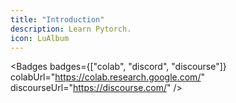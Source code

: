 ```yaml
---
title: "Introduction"
description: Learn Pytorch.
icon: LuAlbum
---
```



<Badges
  badges={["colab", "discord", "discourse"]}
  colabUrl="https://colab.research.google.com/"
  discourseUrl="https://discourse.com/"
/>
